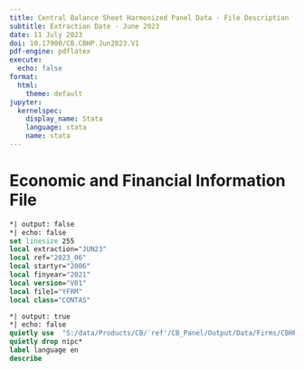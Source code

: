 ```yaml
---
title: Central Balance Sheet Harmonized Panel Data - File Description
subtitle: Extraction Date - June 2023
date: 11 July 2023
doi: 10.17900/CB.CBHP.Jun2023.V1
pdf-engine: pdflatex
execute:
  echo: false
format:
  html:
    theme: default
jupyter:
  kernelspec:
    display_name: Stata
    language: stata
    name: stata
---
```


# Economic and Financial Information File

```stata
*| output: false
*| echo: false
set linesize 255
local extraction="JUN23"
local ref="2023_06"
local startyr="2006"
local finyear="2021"
local version="V01"
local file1="YFRM"
local class="CONTAS"
```

```stata
*| output: true
*| echo: false
quietly use  "S:/data/Products/CB/`ref'/CB_Panel/Output/Data/Firms/CBHP_I_`file1'_`startyr'`finyear'_`extraction'_`class'_`version'.dta", clear
quietly drop nipc*
label language en
describe
```

